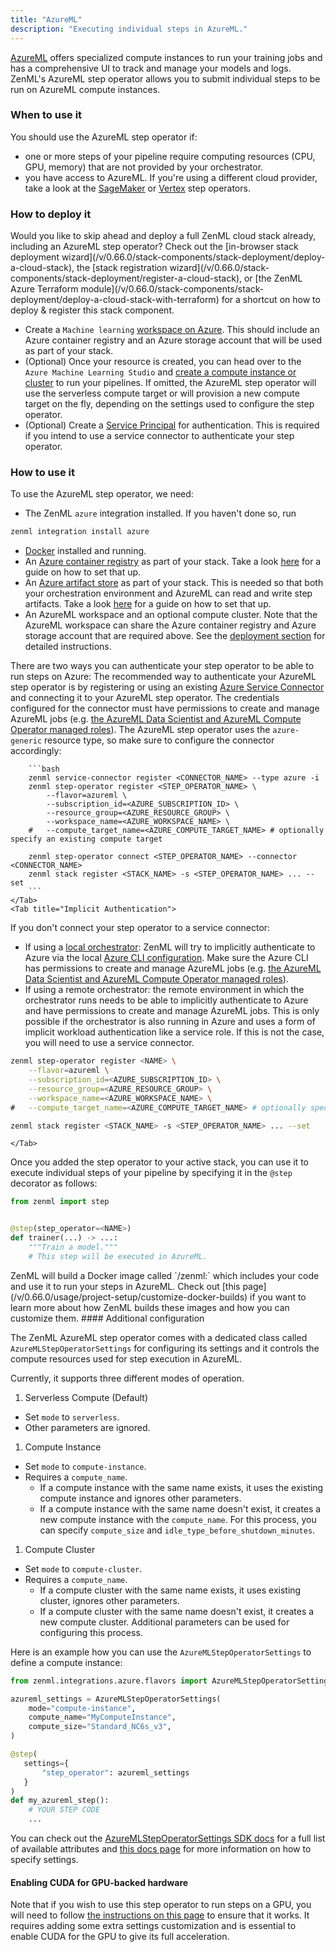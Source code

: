 ```yaml
---
title: "AzureML"
description: "Executing individual steps in AzureML."
---
```


[AzureML](https://azure.microsoft.com/en-us/products/machine-learning/) offers specialized compute instances to run your training jobs and has a comprehensive UI to track and manage your models and logs. ZenML's AzureML step operator allows you to submit individual steps to be run on AzureML compute instances.

### When to use it

You should use the AzureML step operator if:

* one or more steps of your pipeline require computing resources (CPU, GPU, memory) that are not provided by your orchestrator.
* you have access to AzureML. If you're using a different cloud provider, take a look at the [SageMaker](/v/0.66.0/stack-components/step-operators/sagemaker) or [Vertex](/v/0.66.0/stack-components/step-operators/vertex) step operators.

### How to deploy it

<Info>
    Would you like to skip ahead and deploy a full ZenML cloud stack already, including an AzureML step operator? Check out the [in-browser stack deployment wizard](/v/0.66.0/stack-components/stack-deployment/deploy-a-cloud-stack), the [stack registration wizard](/v/0.66.0/stack-components/stack-deployment/register-a-cloud-stack), or [the ZenML Azure Terraform module](/v/0.66.0/stack-components/stack-deployment/deploy-a-cloud-stack-with-terraform) for a shortcut on how to deploy & register this stack component.
</Info>

* Create a `Machine learning` [workspace on Azure](https://docs.microsoft.com/en-us/azure/machine-learning/quickstart-create-resources). This should include an Azure container registry and an Azure storage account that will be used as part of your stack.
* (Optional) Once your resource is created, you can head over to the `Azure Machine Learning Studio` and [create a compute instance or cluster](https://learn.microsoft.com/en-us/azure/machine-learning/how-to-create-compute-instance?view=azureml-api-2&tabs=python) to run your pipelines. If omitted, the AzureML step operator will use the serverless compute target or will provision a new compute target on the fly, depending on the settings used to configure the step operator.
* (Optional) Create a [Service Principal](https://docs.microsoft.com/en-us/azure/developer/java/sdk/identity-service-principal-auth) for authentication. This is required if you intend to use a service connector to authenticate your step operator.

### How to use it

To use the AzureML step operator, we need:

* The ZenML `azure` integration installed. If you haven't done so, run

```bash
zenml integration install azure
```
* [Docker](https://www.docker.com) installed and running.
* An [Azure container registry](/v/0.66.0/stack-components/container-registries/azure) as part of your stack. Take a look [here](/v/0.66.0/stack-components/container-registries/azure#how-to-deploy-it) for a guide on how to set that up.
* An [Azure artifact store](/v/0.66.0/stack-components/artifact-stores/azure) as part of your stack. This is needed so that both your orchestration environment and AzureML can read and write step artifacts. Take a look [here](/v/0.66.0/stack-components/container-registries/azure#how-to-deploy-it) for a guide on how to set that up.
* An AzureML workspace and an optional compute cluster. Note that the AzureML workspace can share the Azure container registry and Azure storage account that are required above. See the [deployment section](/v/0.66.0/stack-components/step-operators/azureml#how-to-deploy-it) for detailed instructions.

There are two ways you can authenticate your step operator to be able to run steps on Azure:
<Tabs>
    <Tab title="Authentication via Service Connector">
        The recommended way to authenticate your AzureML step operator is by registering or using an existing [Azure Service Connector](/v/0.66.0/usage/resource-data-management/auth-management/azure-service-connector) and connecting it to your AzureML step operator. The credentials configured for the connector must have permissions to create and manage AzureML jobs (e.g. [the AzureML Data Scientist and AzureML Compute Operator managed roles](https://learn.microsoft.com/en-us/azure/machine-learning/how-to-assign-roles?view=azureml-api-2&tabs=team-lead)). The AzureML step operator uses the `azure-generic` resource type, so make sure to configure the connector accordingly:

        ```bash
        zenml service-connector register <CONNECTOR_NAME> --type azure -i
        zenml step-operator register <STEP_OPERATOR_NAME> \
            --flavor=azureml \
            --subscription_id=<AZURE_SUBSCRIPTION_ID> \
            --resource_group=<AZURE_RESOURCE_GROUP> \
            --workspace_name=<AZURE_WORKSPACE_NAME> \
        #   --compute_target_name=<AZURE_COMPUTE_TARGET_NAME> # optionally specify an existing compute target

        zenml step-operator connect <STEP_OPERATOR_NAME> --connector <CONNECTOR_NAME>
        zenml stack register <STACK_NAME> -s <STEP_OPERATOR_NAME> ... --set
        ```
    </Tab>
    <Tab title="Implicit Authentication">

If you don't connect your step operator to a service connector:

* If using a [local orchestrator](/v/0.66.0/stack-components/orchestrators/local): ZenML will try to implicitly authenticate to Azure via the local [Azure CLI configuration](https://learn.microsoft.com/en-us/cli/azure/authenticate-azure-cli-interactively). Make sure the Azure CLI has permissions to create and manage AzureML jobs (e.g. [the AzureML Data Scientist and AzureML Compute Operator managed roles](https://learn.microsoft.com/en-us/azure/machine-learning/how-to-assign-roles?view=azureml-api-2&tabs=team-lead)).
* If using a remote orchestrator: the remote environment in which the orchestrator runs needs to be able to implicitly authenticate to Azure and have permissions to create and manage AzureML jobs. This is only possible if the orchestrator is also running in Azure and uses a form of implicit workload authentication like a service role. If this is not the case, you will need to use a service connector.

```bash
zenml step-operator register <NAME> \
    --flavor=azureml \
    --subscription_id=<AZURE_SUBSCRIPTION_ID> \
    --resource_group=<AZURE_RESOURCE_GROUP> \
    --workspace_name=<AZURE_WORKSPACE_NAME> \
#   --compute_target_name=<AZURE_COMPUTE_TARGET_NAME> # optionally specify an existing compute target

zenml stack register <STACK_NAME> -s <STEP_OPERATOR_NAME> ... --set
```
    </Tab>
</Tabs>


Once you added the step operator to your active stack, you can use it to execute individual steps of your pipeline by specifying it in the `@step` decorator as follows:

```py
from zenml import step


@step(step_operator=<NAME>)
def trainer(...) -> ...:
    """Train a model."""
    # This step will be executed in AzureML.
```

<Info>
    ZenML will build a Docker image called `<CONTAINER_REGISTRY_URI>/zenml:<PIPELINE_NAME>` which includes your code and use it to run your steps in AzureML. Check out [this page](/v/0.66.0/usage/project-setup/customize-docker-builds) if you want to learn more about how ZenML builds these images and how you can customize them.
</Info>
#### Additional configuration

The ZenML AzureML step operator comes with a dedicated class called `AzureMLStepOperatorSettings` for configuring its settings and it controls the compute resources used for step execution in AzureML.

Currently, it supports three different modes of operation.

1. Serverless Compute (Default)
* Set `mode` to `serverless`.
* Other parameters are ignored.
1. Compute Instance
* Set `mode` to `compute-instance`.
* Requires a `compute_name`.
   * If a compute instance with the same name exists, it uses the existing compute instance and ignores other parameters.
   * If a compute instance with the same name doesn't exist, it creates a new compute instance with the `compute_name`. For this process, you can specify `compute_size` and `idle_type_before_shutdown_minutes`.
1. Compute Cluster
* Set `mode` to `compute-cluster`.
* Requires a `compute_name`.
   * If a compute cluster with the same name exists, it uses existing cluster, ignores other parameters.
   * If a compute cluster with the same name doesn't exist, it creates a new compute cluster. Additional parameters can be used for configuring this process.

Here is an example how you can use the `AzureMLStepOperatorSettings` to define a compute instance:

```py
from zenml.integrations.azure.flavors import AzureMLStepOperatorSettings

azureml_settings = AzureMLStepOperatorSettings(
    mode="compute-instance",
    compute_name="MyComputeInstance",
    compute_size="Standard_NC6s_v3",
)

@step(
   settings={
       "step_operator": azureml_settings
   }
)
def my_azureml_step():
    # YOUR STEP CODE
    ...
```

You can check out the [AzureMLStepOperatorSettings SDK docs](https://sdkdocs.zenml.io/latest/integration%5Fcode%5Fdocs/integrations-azure/#zenml.integrations.azure.flavors.azureml%5Fstep%5Foperator%5Fflavor.AzureMLStepOperatorSettings) for a full list of available attributes and [this docs page](/v/0.66.0/usage/project-setup/use-configuration-files/runtime-configuration) for more information on how to specify settings.

#### Enabling CUDA for GPU-backed hardware

Note that if you wish to use this step operator to run steps on a GPU, you will need to follow [the instructions on this page](/v/0.66.0/usage/resource-data-management/training-with-gpus) to ensure that it works. It requires adding some extra settings customization and is essential to enable CUDA for the GPU to give its full acceleration.
